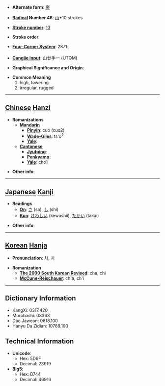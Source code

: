 * '''Alternate form''': [[嵳]]

* '''[[Wiktionary:Chinese radical index| Radical]] Number 46''': [[Wiktionary:Chinese radical index 山|山]]+10 strokes

* '''[[Wiktionary:Chinese total strokes index|Stroke number]]''': [[Wiktionary:Chinese total strokes index 13|13]]

* '''Stroke order''': 

* '''[[Wiktionary:Chinese four corner index|Four-Corner System]]''': 2871<sub>1</sub>

* '''[[Wiktionary:Chinese Cangjie index|Cangjie input]]''': 山廿手一 (UTQM)

* '''Graphical Significance and Origin''': 

* '''Common Meaning'''
*#high, towering
*# irregular, rugged


----

== [[Chinese]] [[Hanzi]] ==

* '''Romanizations'''
** '''[[Mandarin]]'''
*** '''[[Pinyin]]''': cuó (cuo2)
*** '''[[Wade-Giles]]''': ts'o<sup>2</sup>
*** '''[[Yale]]''': 
** '''[[Cantonese]]'''
*** '''[[Jyutping]]''':
*** '''[[Penkyamp]]''': 
*** '''[[Yale]]''': cho1

* '''Other info''': 

----

== [[Japanese]] [[Kanji]] ==

* '''Readings'''
** '''[[On]]''': [[さ]] (sa), [[し]] (shi)
** '''[[Kun]]''': [[けわしい]] (kewashii), [[たかい]] (takai)

* '''Other info''':  

----

== [[Korean]] [[Hanja]] ==

* '''Pronunciation''': 차, 치

* '''Romanization'''
** '''[[The 2000 South Korean Revised Romanization|The 2000 South Korean Revised]]''': cha, chi
** '''[[McCune-Reischauer]]''': ch'a, ch'i

----

== Dictionary Information ==

* KangXi: 0317.420
* Morobashi: 08363
* Dae Jaweon: 0618.100
* Hanyu Da Zidian: 10788.190

== Technical Information ==

* '''Unicode''':
** Hex: 5D6F
** Decimal: 23919
* '''Big5''':
** Hex: B744
** Decimal: 46916